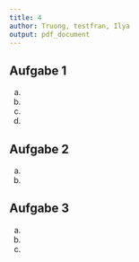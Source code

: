 ```yaml
---
title: 4
author: Truong, testfran, Ilya
output: pdf_document
---
```


## Aufgabe 1
a.
\begin{verbatim}
WITH RECURSIVE OberGeo(gid. gname, gparent)
AS (
    SELECT * FROM hierachie
    WHERE id IN (SELECT parent FROM hierarchie WHERE name ='Geo-Datenbanken')
UNION
    SELECT hierarchie.* FROM OberGeo, hierarchie
    WHERE OberGeo.gparent = hierarchie.id
)
SELECT * FROM OberGeo;
\end{verbatim}

b.
\begin{verbatim}
WITH RECURSIVE Tree(rid, rname, rparent)
AS (
    SELECT * FROM hierachie
    WHERE name = 'Datenbanksysteme I'
UNION
    SELECT hierachie.* FROM Tree, hierachie
    WHERE Tree.rparent = hierachie.id
)
SELECT count(*) from Tree;
\end{verbatim}

c.
\begin{verbatim}
SELECT count(*) - 1
FROM hierachie
WHERE parent IN (SELECT parent FROM hierachie
                 WHERE name = 'Grafikprogrammierung II');
\end{verbatim}

d.
\begin{verbatim}
WITH RECURSIVE UnterHaupt(rid, rname, rparent)
AS (
    SELECT * FROM hierachie
    WHERE name = 'Hauptstudium'
UNION
    SELECT hierachie.* FROM UnterHaupt, hierachie
    WHERE hierachie.parent = UnterHaupt.rid
)
SELECT * FROM UnterHaupt
WHERE rname LIKE 'S%';
\end{verbatim}

\pagebreak

## Aufgabe 2
a.
\begin{verbatim}
UPDATE GEHALT
SET jahresgehalt = jahresgehalt - 2000
WHERE jahresgehalt > 70000;
\end{verbatim}
\begin{verbatim}
UPDATE GEHALT
SET jahresgehalt = jahresgehalt * 1.05
WHERE jahresgehalt <= 70000;
\end{verbatim}

b.
\begin{verbatim}
UPDATE GEHALT
SET bonus = bonus + 10000
WHERE name LIKE 'M%';
\end{verbatim}

## Aufgabe 3
a.
\begin{verbatim}
SELECT *
FROM GEHALT G
WHERE jahresgehalt >= ALL(SELECT jahresgehalt FROM GEHALT
                        WHERE G.mitarbeiter_id = mitarbeiter_id);
\end{verbatim}

b.
\begin{verbatim}
SELECT GEHALT.*
FROM GEHALT, (SELECT abteilung, avg(jahresgehalt) as AVGGehalt FROM GEHALT GROUP BY abteilung) T
WHERE GEHALT.abteilung = T.abteilung AND jahresgehalt > T.AVGGehalt;
\end{verbatim}

c.
\begin{verbatim}
SELECT * FROM GEHALT
WHERE abteilung IN (
    SELECT abteilung, sum(bonus)
    FROM GEHALT
    GROUP BY abteilung
    HAVING sum(bonus) > (SELECT sum(bonus)/count(distinct abteilung) FROM GEHALT));
\end{verbatim}
